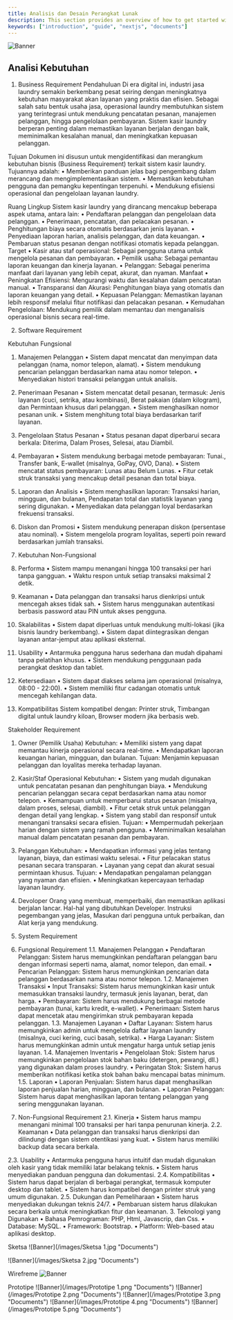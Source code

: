 ```yaml
---
title: Analisis dan Desain Perangkat Lunak
description: This section provides an overview of how to get started with the Documents, Next.js Document Starter Kit.
keywords: ["introduction", "guide", "nextjs", "documents"]
---
```


![Banner](/images/banner.png "Documents")

## Analisi Kebutuhan
1. Business Requirement
Pendahuluan
Di era digital ini, industri jasa laundry semakin berkembang pesat seiring dengan meningkatnya kebutuhan masyarakat akan layanan yang praktis dan efisien. Sebagai salah satu bentuk usaha jasa, operasional laundry membutuhkan sistem yang terintegrasi untuk mendukung pencatatan pesanan, manajemen pelanggan, hingga pengelolaan pembayaran. Sistem kasir laundry berperan penting dalam memastikan layanan berjalan dengan baik, meminimalkan kesalahan manual, dan meningkatkan kepuasan pelanggan.

Tujuan
Dokumen ini disusun untuk mengidentifikasi dan merangkum kebutuhan bisnis (Business Requirement) terkait sistem kasir laundry. Tujuannya adalah:
•	Memberikan panduan jelas bagi pengembang dalam merancang dan mengimplementasikan sistem.
•	Memastikan kebutuhan pengguna dan pemangku kepentingan terpenuhi.
•	Mendukung efisiensi operasional dan pengelolaan layanan laundry.

Ruang Lingkup
Sistem kasir laundry yang dirancang mencakup beberapa aspek utama, antara lain:
•	Pendaftaran pelanggan dan pengelolaan data pelanggan.
•	Penerimaan, pencatatan, dan pelacakan pesanan.
•	Penghitungan biaya secara otomatis berdasarkan jenis layanan.
•	Penyediaan laporan harian, analisis pelanggan, dan data keuangan.
•	Pembaruan status pesanan dengan notifikasi otomatis kepada pelanggan.
Target 
•	Kasir atau staf operasional: Sebagai pengguna utama untuk mengelola pesanan dan pembayaran.
•	Pemilik usaha: Sebagai pemantau laporan keuangan dan kinerja layanan.
•	Pelanggan: Sebagai penerima manfaat dari layanan yang lebih cepat, akurat, dan nyaman.
Manfaat
•	Peningkatan Efisiensi: Mengurangi waktu dan kesalahan dalam pencatatan manual.
•	Transparansi dan Akurasi: Penghitungan biaya yang otomatis dan laporan keuangan yang detail.
•	Kepuasan Pelanggan: Memastikan layanan lebih responsif melalui fitur notifikasi dan pelacakan pesanan.
•	Kemudahan Pengelolaan: Mendukung pemilik dalam memantau dan menganalisis operasional bisnis secara real-time.


2. Software Requirement

Kebutuhan Fungsional
1.	Manajemen Pelanggan
•	Sistem dapat mencatat dan menyimpan data pelanggan (nama, nomor telepon, alamat).
•	Sistem mendukung pencarian pelanggan berdasarkan nama atau nomor telepon.
•	Menyediakan histori transaksi pelanggan untuk analisis.
2.	Penerimaan Pesanan
•	Sistem mencatat detail pesanan, termasuk: Jenis layanan (cuci, setrika, atau kombinasi), Berat pakaian (dalam kilogram), dan Permintaan khusus dari pelanggan.
•	Sistem menghasilkan nomor pesanan unik.
•	Sistem menghitung total biaya berdasarkan tarif layanan.
3.	Pengelolaan Status Pesanan
•	Status pesanan dapat diperbarui secara berkala:  Diterima, Dalam Proses, Selesai, atau Diambil.
4.	Pembayaran
•	Sistem mendukung berbagai metode pembayaran: Tunai., Transfer bank, E-wallet (misalnya, GoPay, OVO, Dana).
•	Sistem mencatat status pembayaran: Lunas atau Belum Lunas.
•	Fitur cetak struk transaksi yang mencakup detail pesanan dan total biaya.
5.	Laporan dan Analisis
•	Sistem menghasilkan laporan: Transaksi harian, mingguan, dan bulanan, Pendapatan total dan statistik layanan yang sering digunakan.
•	Menyediakan data pelanggan loyal berdasarkan frekuensi transaksi.
6.	Diskon dan Promosi
•	Sistem mendukung penerapan diskon (persentase atau nominal).
•	Sistem mengelola program loyalitas, seperti poin reward berdasarkan jumlah transaksi.

3. Kebutuhan Non-Fungsional
1.	Performa
•	Sistem mampu menangani hingga 100 transaksi per hari tanpa gangguan.
•	Waktu respon untuk setiap transaksi maksimal 2 detik.
2.	Keamanan
•	Data pelanggan dan transaksi harus dienkripsi untuk mencegah akses tidak sah.
•	Sistem harus menggunakan autentikasi berbasis password atau PIN untuk akses pengguna.
3.	Skalabilitas
•	Sistem dapat diperluas untuk mendukung multi-lokasi (jika bisnis laundry berkembang).
•	Sistem dapat diintegrasikan dengan layanan antar-jemput atau aplikasi eksternal.
4.	Usability
•	Antarmuka pengguna harus sederhana dan mudah dipahami tanpa pelatihan khusus.
•	Sistem mendukung penggunaan pada perangkat desktop dan tablet.
5.	Ketersediaan
•	Sistem dapat diakses selama jam operasional (misalnya, 08:00 - 22:00).
•	Sistem memiliki fitur cadangan otomatis untuk mencegah kehilangan data.
6.	Kompatibilitas
Sistem kompatibel dengan: Printer struk, Timbangan digital untuk laundry kiloan, Browser modern jika berbasis web.


Stakeholder Requirement

1. Owner (Pemilik Usaha)
Kebutuhan:
•	Memiliki sistem yang dapat memantau kinerja operasional secara real-time.
•	Mendapatkan laporan keuangan harian, mingguan, dan bulanan. 
Tujuan:
Menjamin kepuasan pelanggan dan loyalitas mereka terhadap layanan.

2. Kasir/Staf Operasional
Kebutuhan:
•	Sistem yang mudah digunakan untuk pencatatan pesanan dan penghitungan biaya.
•	Mendukung pencarian pelanggan secara cepat berdasarkan nama atau nomor telepon.
•	Kemampuan untuk memperbarui status pesanan (misalnya, dalam proses, selesai, diambil).
•	Fitur cetak struk untuk pelanggan dengan detail yang lengkap.
•	Sistem yang stabil dan responsif untuk menangani transaksi secara efisien.
Tujuan:
•	Mempermudah pekerjaan harian dengan sistem yang ramah pengguna.
•	Meminimalkan kesalahan manual dalam pencatatan pesanan dan pembayaran.

3. Pelanggan
Kebutuhan:
•	Mendapatkan informasi yang jelas tentang layanan, biaya, dan estimasi waktu selesai.
•	Fitur pelacakan status pesanan secara transparan.
•	Layanan yang cepat dan akurat sesuai permintaan khusus.
Tujuan:
•	Mendapatkan pengalaman pelanggan yang nyaman dan efisien.
•	Meningkatkan kepercayaan terhadap layanan laundry.

4. Devoloper
Orang yang membuat, memperbaiki, dan memastikan aplikasi berjalan lancar. Hal-hal yang dibutuhkan Developer.
Instruksi pegembangan yang jelas, Masukan dari pengguna untuk perbaikan, dan Alat kerja yang mendukung.


4. System Requirement
1. Fungsional Requirement
1.1. Manajemen Pelanggan
•	Pendaftaran Pelanggan: Sistem harus memungkinkan pendaftaran pelanggan baru dengan informasi seperti nama, alamat, nomor telepon, dan email.
•	Pencarian Pelanggan: Sistem harus memungkinkan pencarian data pelanggan berdasarkan nama atau nomor telepon.
1.2. Manajemen Transaksi
•	Input Transaksi: Sistem harus memungkinkan kasir untuk memasukkan transaksi laundry, termasuk jenis layanan, berat, dan harga.
•	Pembayaran: Sistem harus mendukung berbagai metode pembayaran (tunai, kartu kredit, e-wallet).
•	Penerimaan: Sistem harus dapat mencetak atau mengirimkan struk pembayaran kepada pelanggan.
1.3. Manajemen Layanan
•	Daftar Layanan: Sistem harus memungkinkan admin untuk mengelola daftar layanan laundry (misalnya, cuci kering, cuci basah, setrika).
•	Harga Layanan: Sistem harus memungkinkan admin untuk mengatur harga untuk setiap jenis layanan.
1.4. Manajemen Inventaris
•	Pengelolaan Stok: Sistem harus memungkinkan pengelolaan stok bahan baku (detergen, pewangi, dll.) yang digunakan dalam proses laundry.
•	Peringatan Stok: Sistem harus memberikan notifikasi ketika stok bahan baku mencapai batas minimum.
1.5. Laporan
•	Laporan Penjualan: Sistem harus dapat menghasilkan laporan penjualan harian, mingguan, dan bulanan.
•	Laporan Pelanggan: Sistem harus dapat menghasilkan laporan tentang pelanggan yang sering menggunakan layanan.
2. Non-Fungsional Requirement
2.1. Kinerja
•	Sistem harus mampu menangani minimal 100 transaksi per hari tanpa penurunan kinerja.
2.2. Keamanan
•	Data pelanggan dan transaksi harus dienkripsi dan dilindungi dengan sistem otentikasi yang kuat.
•	Sistem harus memiliki backup data secara berkala.


2.3. Usability
•	Antarmuka pengguna harus intuitif dan mudah digunakan oleh kasir yang tidak memiliki latar belakang teknis.
•	Sistem harus menyediakan panduan pengguna dan dokumentasi.
2.4. Kompatibilitas
•	Sistem harus dapat berjalan di berbagai perangkat, termasuk komputer desktop dan tablet.
•	Sistem harus kompatibel dengan printer struk yang umum digunakan.
2.5. Dukungan dan Pemeliharaan
•	Sistem harus menyediakan dukungan teknis 24/7.
•	Pembaruan sistem harus dilakukan secara berkala untuk meningkatkan fitur dan keamanan.
3. Teknologi yang Digunakan
•	Bahasa Pemrograman: PHP, Html, Javascrip, dan Css.
•	Database: MySQL.
•	Framework: Bootstrap.
•	Platform: Web-based atau aplikasi desktop.


Sketsa
![Banner](/images/Sketsa 1.jpg "Documents")

![Banner](/images/Sketsa 2.jpg "Documents") 

Wirefreme
![Banner](/images/Wirefrem.png "Documents")

Prototipe
![Banner](/images/Prototipe 1.png "Documents")
![Banner](/images/Prototipe 2.png "Documents")
![Banner](/images/Prototipe 3.png "Documents")
![Banner](/images/Prototipe 4.png "Documents")
![Banner](/images/Prototipe 5.png "Documents")